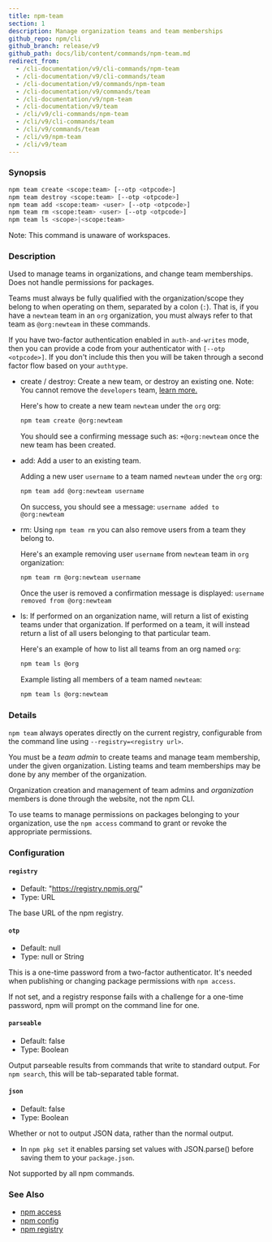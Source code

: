 ```yaml
---
title: npm-team
section: 1
description: Manage organization teams and team memberships
github_repo: npm/cli
github_branch: release/v9
github_path: docs/lib/content/commands/npm-team.md
redirect_from:
  - /cli-documentation/v9/cli-commands/npm-team
  - /cli-documentation/v9/cli-commands/team
  - /cli-documentation/v9/commands/npm-team
  - /cli-documentation/v9/commands/team
  - /cli-documentation/v9/npm-team
  - /cli-documentation/v9/team
  - /cli/v9/cli-commands/npm-team
  - /cli/v9/cli-commands/team
  - /cli/v9/commands/team
  - /cli/v9/npm-team
  - /cli/v9/team
---
```


### Synopsis

```bash
npm team create <scope:team> [--otp <otpcode>]
npm team destroy <scope:team> [--otp <otpcode>]
npm team add <scope:team> <user> [--otp <otpcode>]
npm team rm <scope:team> <user> [--otp <otpcode>]
npm team ls <scope>|<scope:team>
```

Note: This command is unaware of workspaces.

### Description

Used to manage teams in organizations, and change team memberships. Does not handle permissions for packages.

Teams must always be fully qualified with the organization/scope they belong to when operating on them, separated by a colon (`:`). That is, if you have a `newteam` team in an `org` organization, you must always refer to that team as `@org:newteam` in these commands.

If you have two-factor authentication enabled in `auth-and-writes` mode, then you can provide a code from your authenticator with `[--otp <otpcode>]`. If you don't include this then you will be taken through a second factor flow based on your `authtype`.

- create / destroy: Create a new team, or destroy an existing one. Note: You cannot remove the `developers` team, <a href="https://docs.npmjs.com/about-developers-team" target="_blank">learn more.</a>

  Here's how to create a new team `newteam` under the `org` org:

  ```bash
  npm team create @org:newteam
  ```

  You should see a confirming message such as: `+@org:newteam` once the new team has been created.

- add: Add a user to an existing team.

  Adding a new user `username` to a team named `newteam` under the `org` org:

  ```bash
  npm team add @org:newteam username
  ```

  On success, you should see a message: `username added to @org:newteam`

- rm: Using `npm team rm` you can also remove users from a team they belong to.

  Here's an example removing user `username` from `newteam` team in `org` organization:

  ```bash
  npm team rm @org:newteam username
  ```

  Once the user is removed a confirmation message is displayed: `username removed from @org:newteam`

- ls: If performed on an organization name, will return a list of existing teams under that organization. If performed on a team, it will instead return a list of all users belonging to that particular team.

  Here's an example of how to list all teams from an org named `org`:

  ```bash
  npm team ls @org
  ```

  Example listing all members of a team named `newteam`:

  ```bash
  npm team ls @org:newteam
  ```

### Details

`npm team` always operates directly on the current registry, configurable from the command line using `--registry=<registry url>`.

You must be a _team admin_ to create teams and manage team membership, under the given organization. Listing teams and team memberships may be done by any member of the organization.

Organization creation and management of team admins and _organization_ members is done through the website, not the npm CLI.

To use teams to manage permissions on packages belonging to your organization, use the `npm access` command to grant or revoke the appropriate permissions.

### Configuration

#### `registry`

- Default: "https://registry.npmjs.org/"
- Type: URL

The base URL of the npm registry.

#### `otp`

- Default: null
- Type: null or String

This is a one-time password from a two-factor authenticator. It's needed when publishing or changing package permissions with `npm access`.

If not set, and a registry response fails with a challenge for a one-time password, npm will prompt on the command line for one.

#### `parseable`

- Default: false
- Type: Boolean

Output parseable results from commands that write to standard output. For `npm search`, this will be tab-separated table format.

#### `json`

- Default: false
- Type: Boolean

Whether or not to output JSON data, rather than the normal output.

- In `npm pkg set` it enables parsing set values with JSON.parse() before saving them to your `package.json`.

Not supported by all npm commands.

### See Also

- [npm access](/cli/v9/commands/npm-access)
- [npm config](/cli/v9/commands/npm-config)
- [npm registry](/cli/v9/using-npm/registry)
